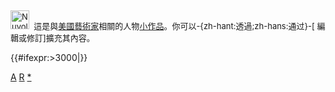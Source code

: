 <div class="notice metadata" id="stub" style="font-size: small;">[[File:Nuvola apps package graphics.svg|30px]]&nbsp;&nbsp;這是與[[美國]][[藝術家]]相關的人物[[Wikipedia:小作品|小作品]]。你可以-{zh-hant:透過;zh-hans:通过}-<span class="plainlinks">[{{fullurl:{{FULLPAGENAME}}|action=edit}} 編輯或修訂]</span>擴充其內容。</div><includeonly>[[Category:美國藝術家小作品|{{PAGENAME}}]]{{#ifexpr:{{PAGESIZE:{{FULLPAGENAME}}|R}}>3000|[[Category:字数已超过3000字节的小作品|{{PAGENAME}}]]}}</includeonly><noinclude>[[Category:美國人物小作品模板|A]][[Category:藝術家小作品模板|R]][[Category:美國藝術家小作品|*]]</noinclude>